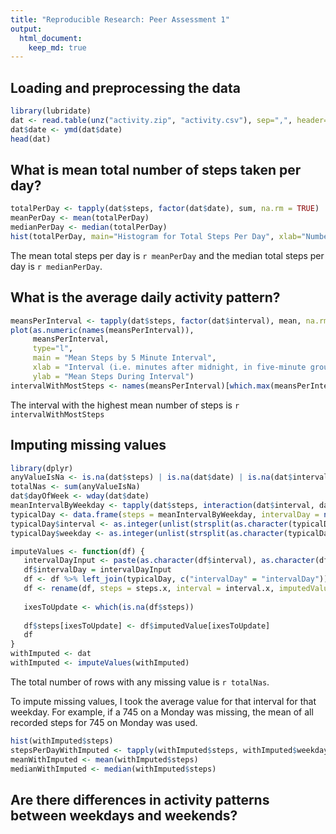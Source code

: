 ```yaml
---
title: "Reproducible Research: Peer Assessment 1"
output: 
  html_document:
    keep_md: true
---
```



## Loading and preprocessing the data
```r
library(lubridate)
dat <- read.table(unz("activity.zip", "activity.csv"), sep=",", header=TRUE, stringsAsFactors = FALSE)
dat$date <- ymd(dat$date)
head(dat)
```

## What is mean total number of steps taken per day?
```r
totalPerDay <- tapply(dat$steps, factor(dat$date), sum, na.rm = TRUE)
meanPerDay <- mean(totalPerDay)
medianPerDay <- median(totalPerDay)
hist(totalPerDay, main="Histogram for Total Steps Per Day", xlab="Number of Steps Taken", breaks = 10)

```

The mean total steps per day is `r meanPerDay` and the median total steps per day is `r medianPerDay`.

## What is the average daily activity pattern?
```r
meansPerInterval <- tapply(dat$steps, factor(dat$interval), mean, na.rm=TRUE)
plot(as.numeric(names(meansPerInterval)), 
     meansPerInterval, 
     type="l",
     main = "Mean Steps by 5 Minute Interval",
     xlab = "Interval (i.e. minutes after midnight, in five-minute groups)",
     ylab = "Mean Steps During Interval")
intervalWithMostSteps <- names(meansPerInterval)[which.max(meansPerInterval)]

```
The interval with the highest mean number of steps is `r intervalWithMostSteps`

## Imputing missing values
```r
library(dplyr)
anyValueIsNa <- is.na(dat$steps) | is.na(dat$date) | is.na(dat$interval)
totalNas <- sum(anyValueIsNa)
dat$dayOfWeek <- wday(dat$date)
meanIntervalByWeekday <- tapply(dat$steps, interaction(dat$interval, dat$dayOfWeek), mean, na.rm = TRUE)
typicalDay <- data.frame(steps = meanIntervalByWeekday, intervalDay = names(meanIntervalByWeekday))
typicalDay$interval <- as.integer(unlist(strsplit(as.character(typicalDay$intervalDay), ".", fixed=TRUE))[1])
typicalDay$weekday <- as.integer(unlist(strsplit(as.character(typicalDay$intervalDay), ".", fixed=TRUE)[2]))

imputeValues <- function(df) {
   intervalDayInput <- paste(as.character(df$interval), as.character(df$dayOfWeeek), sep =  ".")
   df$intervalDay = intervalDayInput
   df <- df %>% left_join(typicalDay, c("intervalDay" = "intervalDay"))
   df <- rename(df, steps = steps.x, interval = interval.x, imputedValue = steps.y)
   
   ixesToUpdate <- which(is.na(df$steps))
   
   df$steps[ixesToUpdate] <- df$imputedValue[ixesToUpdate]
   df
}
withImputed <- dat
withImputed <- imputeValues(withImputed)

```
The total number of rows with any missing value is `r totalNas`. 

To impute missing values, I took the average value for that interval for that weekday. For example, if a 745 on a Monday was missing, the mean of all recorded steps for 745 on Monday was used. 

```r
hist(withImputed$steps)
stepsPerDayWithImputed <- tapply(withImputed$steps, withImputed$weekday, mean)
meanWithImputed <- mean(withImputed$steps)
medianWithImputed <- median(withImputed$steps)
```

## Are there differences in activity patterns between weekdays and weekends?
